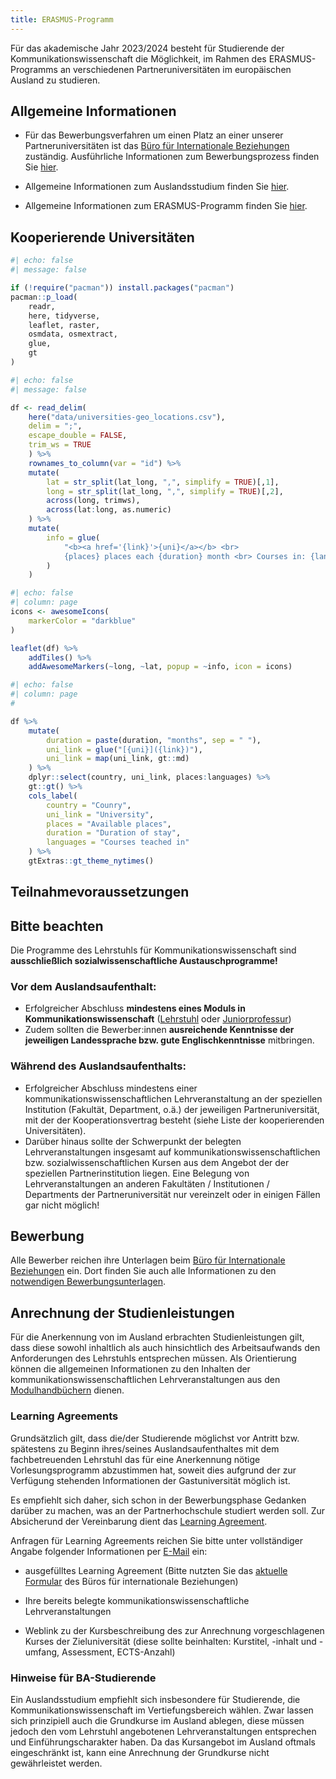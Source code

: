 ```yaml
---
title: ERASMUS-Programm
---
```


Für das akademische Jahr 2023/2024 besteht für Studierende der Kommunikationswissenschaft die Möglichkeit, im Rahmen des ERASMUS-Programms an verschiedenen Partneruniversitäten im europäischen Ausland zu studieren.

::: callout-note
## Allgemeine Informationen

-   Für das Bewerbungsverfahren um einen Platz an einer unserer Partneruniversitäten ist das [Büro für Internationale Beziehungen](https://ib.wiso.fau.de/) zuständig. Ausführliche Informationen zum Bewerbungsprozess finden Sie [hier](https://ib.wiso.fau.de/outgo/bewerbung/).

-   Allgemeine Informationen zum Auslandsstudium finden Sie [hier](https://ib.wiso.fau.de/outgo/).

-   Allgemeine Informationen zum ERASMUS-Programm finden Sie [hier](https://www.fau.de/international/internationalisierung/erasmus/).
:::

## Kooperierende Universitäten

```r
#| echo: false
#| message: false

if (!require("pacman")) install.packages("pacman")
pacman::p_load(
    readr,
    here, tidyverse, 
    leaflet, raster, 
    osmdata, osmextract,
    glue,
    gt
)
```

```r
#| echo: false
#| message: false

df <- read_delim(
    here("data/universities-geo_locations.csv"), 
    delim = ";",
    escape_double = FALSE,
    trim_ws = TRUE
    ) %>%
    rownames_to_column(var = "id") %>% 
    mutate(
        lat = str_split(lat_long, ",", simplify = TRUE)[,1], 
        long = str_split(lat_long, ",", simplify = TRUE)[,2],
        across(long, trimws), 
        across(lat:long, as.numeric)
    ) %>% 
    mutate(
        info = glue(
            "<b><a href='{link}'>{uni}</a></b> <br>
            {places} places each {duration} month <br> Courses in: {languages} <br>"
        )
    )
```

```r
#| echo: false
#| column: page
icons <- awesomeIcons(
    markerColor = "darkblue"
)

leaflet(df) %>%
    addTiles() %>% 
    addAwesomeMarkers(~long, ~lat, popup = ~info, icon = icons) 
```

```r
#| echo: false
#| column: page
#

df %>%
    mutate(
        duration = paste(duration, "months", sep = " "),
        uni_link = glue("[{uni}]({link})"),
        uni_link = map(uni_link, gt::md)
    ) %>% 
    dplyr::select(country, uni_link, places:languages) %>% 
    gt::gt() %>% 
    cols_label(
        country = "Counry",
        uni_link = "University", 
        places = "Available places",
        duration = "Duration of stay",
        languages = "Courses teached in"
    ) %>% 
    gtExtras::gt_theme_nytimes()
```

## Teilnahmevoraussetzungen

::: callout-important
## Bitte beachten

Die Programme des Lehrstuhls für Kommunikationswissenschaft sind **ausschließlich sozialwissenschaftliche Austauschprogramme!**
:::

### Vor dem Auslandsaufenthalt:

-   Erfolgreicher Abschluss **mindestens eines Moduls in Kommunikationswissenschaft** ([Lehrstuhl](https://www.kowi.rw.fau.de/studium/lehrangebot/) oder [Juniorprofessur](https://www.kommunikationswissenschaft.rw.fau.de/lehre/))
-   Zudem sollten die Bewerber:innen **ausreichende Kenntnisse der jeweiligen Landessprache bzw. gute Englischkenntnisse** mitbringen.

### Während des Auslandsaufenthalts:

-   Erfolgreicher Abschluss mindestens einer kommunikationswissenschaftlichen Lehrveranstaltung an der speziellen Institution (Fakultät, Department, o.ä.) der jeweiligen Partneruniversität, mit der der Kooperationsvertrag besteht (siehe Liste der kooperierenden Universitäten).
-   Darüber hinaus sollte der Schwerpunkt der belegten Lehrveranstaltungen insgesamt auf kommunikationswissenschaftlichen bzw. sozialwissenschaftlichen Kursen aus dem Angebot der der speziellen Partnerinstitution liegen. Eine Belegung von Lehrveranstaltungen an anderen Fakultäten / Institutionen / Departments der Partneruniversität nur vereinzelt oder in einigen Fällen gar nicht möglich!

## Bewerbung

Alle Bewerber reichen ihre Unterlagen beim [Büro für Internationale Beziehungen](https://ib.wiso.fau.de/) ein. Dort finden Sie auch alle Informationen zu den [notwendigen Bewerbungsunterlagen](https://ib.wiso.fau.de/outgo/bewerbung/).

## Anrechnung der Studienleistungen

Für die Anerkennung von im Ausland erbrachten Studienleistungen gilt, dass diese sowohl inhaltlich als auch hinsichtlich des Arbeitsaufwands den Anforderungen des Lehrstuhls entsprechen müssen. Als Orientierung können die allgemeinen Informationen zu den Inhalten der kommunikationswissenschaftlichen Lehrveranstaltungen aus den [Modulhandbüchern](https://www.wiso.rw.fau.de/studium/im-studium/modulhandbuecher/) dienen.

### Learning Agreements

Grundsätzlich gilt, dass die/der Studierende möglichst vor Antritt bzw. spätestens zu Beginn ihres/seines Auslandsaufenthaltes mit dem fachbetreuenden Lehrstuhl das für eine Anerkennung nötige Vorlesungsprogramm abzustimmen hat, soweit dies aufgrund der zur Verfügung stehenden Informationen der Gastuniversität möglich ist.

Es empfiehlt sich daher, sich schon in der Bewerbungsphase Gedanken darüber zu machen, was an der Partnerhochschule studiert werden soll. Zur Absicherund der Vereinbarung dient das [Learning Agreement](https://ib.wiso.fau.de/outgo/vorbereitung/learning-agreements/).

Anfragen für Learning Agreements reichen Sie bitte unter vollständiger Angabe folgender Informationen per [E-Mail](mailto:christoph.adrian@fau.de?subject=Learning%20Agreement) ein:

-   ausgefülltes Learning Agreement (Bitte nutzten Sie das [aktuelle Formular](https://ib.wiso.fau.de/outgo/vorbereitung/learning-agreements/) des Büros für internationale Beziehungen)

-   Ihre bereits belegte kommunikationswissenschaftliche Lehrveranstaltungen

-   Weblink zu der Kursbeschreibung des zur Anrechnung vorgeschlagenen Kurses der Zieluniversität (diese sollte beinhalten: Kurstitel, -inhalt und -umfang, Assessment, ECTS-Anzahl)

### Hinweise für BA-Studierende

Ein Auslandsstudium empfiehlt sich insbesondere für Studierende, die Kommunikationswissenschaft im Vertiefungsbereich wählen. Zwar lassen sich prinzipiell auch die Grundkurse im Ausland ablegen, diese müssen jedoch den vom Lehrstuhl angebotenen Lehrveranstaltungen entsprechen und Einführungscharakter haben. Da das Kursangebot im Ausland oftmals eingeschränkt ist, kann eine Anrechnung der Grundkurse nicht gewährleistet werden.